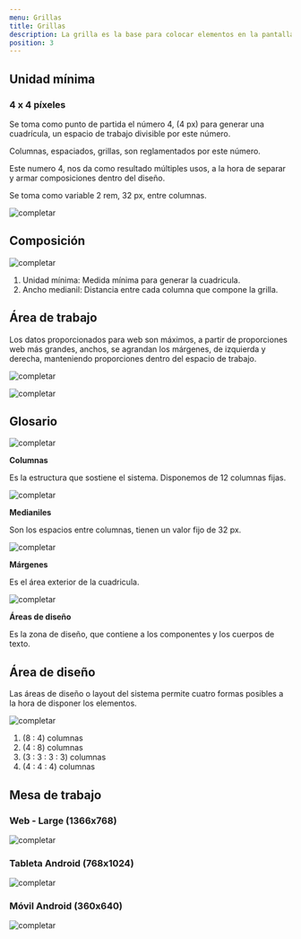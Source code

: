 ```yaml
---
menu: Grillas
title: Grillas
description: La grilla es la base para colocar elementos en la pantalla. Diseñar con una grilla ayuda a crear interfaces organizadas y fáciles de usar.
position: 3
---
```


## Unidad mínima

<Row><Col2>

### 4 x 4 píxeles
Se toma como punto de partida el número 4, (4 px) para generar una cuadrícula, un espacio de trabajo divisible por este número.

Columnas, espaciados, grillas, son reglamentados por este número.

Este numero 4, nos da como resultado múltiples usos, a la hora de separar y armar composiciones dentro del diseño.

Se toma como variable 2 rem, 32 px, entre columnas.

</Col2><Col2>

![completar](/guía-de-estilos/grillas/1.svg)

</Col2></Row>

## Composición

![completar](/guía-de-estilos/grillas/2.svg)

1. Unidad mínima: Medida mínima para generar la cuadricula.
2. Ancho medianil: Distancia entre cada columna que compone la grilla.

## Área de trabajo

Los datos proporcionados para web son máximos, a partir de proporciones web más grandes, anchos, se agrandan los márgenes, de izquierda y derecha, manteniendo proporciones dentro del espacio de trabajo.

<Row><Col2>

![completar](/guía-de-estilos/grillas/3.svg)

</Col2><Col2>

![completar](/guía-de-estilos/grillas/4.svg)

</Col2></Row>

## Glosario

<Row><Col2>

![completar](/guía-de-estilos/grillas/5.svg)

**Columnas**

Es la estructura que sostiene el sistema. Disponemos de 12 columnas fijas.

</Col2><Col2>

![completar](/guía-de-estilos/grillas/6.svg)

**Medianiles**

Son los espacios entre columnas, tienen un valor fijo de 32 px.

</Col2></Row>

<Row><Col2>

![completar](/guía-de-estilos/grillas/7.svg)

**Márgenes**

Es el área exterior de la cuadricula.

</Col2><Col2>

![completar](/guía-de-estilos/grillas/8.svg)

**Áreas de diseño**

Es la zona de diseño, que contiene a los componentes y los cuerpos de texto.

</Col2></Row>

## Área de diseño

Las áreas de diseño o layout del sistema permite cuatro formas posibles a la hora de disponer los elementos.

![completar](/guía-de-estilos/grillas/9.svg)

1. (8 : 4) columnas 
2. (4 : 8) columnas 
3. (3 : 3 : 3 : 3) columnas 
4. (4 : 4 : 4) columnas


## Mesa de trabajo

### Web - Large (1366x768)

![completar](/guía-de-estilos/grillas/10.svg)

<Row><Col2>

### Tableta Android (768x1024)

![completar](/guía-de-estilos/grillas/11.svg)

</Col2><Col2>

### Móvil Android (360x640)

![completar](/guía-de-estilos/grillas/12.svg)

</Col2></Row>